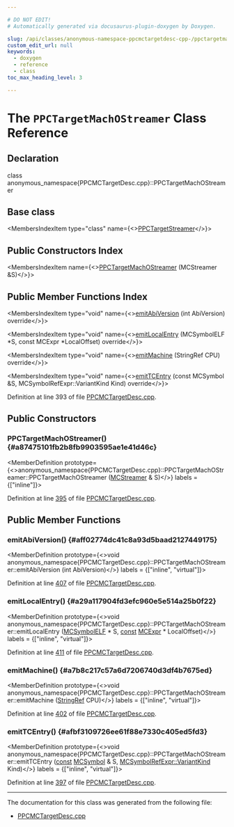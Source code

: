 ```yaml
---

# DO NOT EDIT!
# Automatically generated via docusaurus-plugin-doxygen by Doxygen.

slug: /api/classes/anonymous-namespace-ppcmctargetdesc-cpp-/ppctargetmachostreamer
custom_edit_url: null
keywords:
  - doxygen
  - reference
  - class
toc_max_heading_level: 3

---
```





# The `PPCTargetMachOStreamer` Class Reference

<DoxygenPage pluginConfig={pluginConfig}>



## Declaration

<CodeBlock>class anonymous_namespace{PPCMCTargetDesc.cpp}::PPCTargetMachOStreamer</CodeBlock>

## Base class

<MembersIndex>

<MembersIndexItem
  type="class"
  name={<><a href="/docs/api/classes/llvm/ppctargetstreamer">PPCTargetStreamer</a></>}>
</MembersIndexItem>

</MembersIndex>

## Public Constructors Index

<MembersIndex>

<MembersIndexItem
  name={<><a href="#a87475101fb2b8fb9903595ae1e41d46c">PPCTargetMachOStreamer</a> (MCStreamer &amp;S)</>}>
</MembersIndexItem>

</MembersIndex>

## Public Member Functions Index

<MembersIndex>

<MembersIndexItem
  type="void"
  name={<><a href="#aff02774dc41c8a93d5baad2127449175">emitAbiVersion</a> (int AbiVersion) override</>}>
</MembersIndexItem>

<MembersIndexItem
  type="void"
  name={<><a href="#a29a117904fd3efc960e5e514a25b0f22">emitLocalEntry</a> (MCSymbolELF &#42;S, const MCExpr &#42;LocalOffset) override</>}>
</MembersIndexItem>

<MembersIndexItem
  type="void"
  name={<><a href="#a7b8c217c57a6d7206740d3df4b7675ed">emitMachine</a> (StringRef CPU) override</>}>
</MembersIndexItem>

<MembersIndexItem
  type="void"
  name={<><a href="#afbf3109726ee61f88e7330c405ed5fd3">emitTCEntry</a> (const MCSymbol &amp;S, MCSymbolRefExpr::VariantKind Kind) override</>}>
</MembersIndexItem>

</MembersIndex>


Definition at line 393 of file <a href="/docs/api/files/lib/lib/target/lib/target/powerpc/lib/target/powerpc/mctargetdesc/ppcmctargetdesc-cpp">PPCMCTargetDesc.cpp</a>.

<SectionDefinition>

## Public Constructors

### PPCTargetMachOStreamer() {#a87475101fb2b8fb9903595ae1e41d46c}

<MemberDefinition
  prototype={<>anonymous&#95;namespace&#123;PPCMCTargetDesc.cpp&#125;::PPCTargetMachOStreamer::PPCTargetMachOStreamer (<a href="/docs/api/classes/llvm/mcstreamer">MCStreamer</a> &amp; S)</>}
  labels = {["inline"]}>

Definition at line <a href="/docs/api/files/lib/lib/target/lib/target/powerpc/lib/target/powerpc/mctargetdesc/ppcmctargetdesc-cpp/#l00395">395</a> of file <a href="/docs/api/files/lib/lib/target/lib/target/powerpc/lib/target/powerpc/mctargetdesc/ppcmctargetdesc-cpp">PPCMCTargetDesc.cpp</a>.
</MemberDefinition>

</SectionDefinition>

<SectionDefinition>

## Public Member Functions

### emitAbiVersion() {#aff02774dc41c8a93d5baad2127449175}

<MemberDefinition
  prototype={<>void anonymous&#95;namespace&#123;PPCMCTargetDesc.cpp&#125;::PPCTargetMachOStreamer::emitAbiVersion (int AbiVersion)</>}
  labels = {["inline", "virtual"]}>

Definition at line <a href="/docs/api/files/lib/lib/target/lib/target/powerpc/lib/target/powerpc/mctargetdesc/ppcmctargetdesc-cpp/#l00407">407</a> of file <a href="/docs/api/files/lib/lib/target/lib/target/powerpc/lib/target/powerpc/mctargetdesc/ppcmctargetdesc-cpp">PPCMCTargetDesc.cpp</a>.
</MemberDefinition>

### emitLocalEntry() {#a29a117904fd3efc960e5e514a25b0f22}

<MemberDefinition
  prototype={<>void anonymous&#95;namespace&#123;PPCMCTargetDesc.cpp&#125;::PPCTargetMachOStreamer::emitLocalEntry (<a href="/docs/api/classes/llvm/mcsymbolelf">MCSymbolELF</a> &#42; S, <a href="/docs/api/files/lib/lib/target/lib/target/aarch64/aarch64promoteconstant-cpp/#a90f8350fecae261c25be85d38b451bff">const</a> <a href="/docs/api/classes/llvm/mcexpr">MCExpr</a> &#42; LocalOffset)</>}
  labels = {["inline", "virtual"]}>

Definition at line <a href="/docs/api/files/lib/lib/target/lib/target/powerpc/lib/target/powerpc/mctargetdesc/ppcmctargetdesc-cpp/#l00411">411</a> of file <a href="/docs/api/files/lib/lib/target/lib/target/powerpc/lib/target/powerpc/mctargetdesc/ppcmctargetdesc-cpp">PPCMCTargetDesc.cpp</a>.
</MemberDefinition>

### emitMachine() {#a7b8c217c57a6d7206740d3df4b7675ed}

<MemberDefinition
  prototype={<>void anonymous&#95;namespace&#123;PPCMCTargetDesc.cpp&#125;::PPCTargetMachOStreamer::emitMachine (<a href="/docs/api/classes/llvm/stringref">StringRef</a> CPU)</>}
  labels = {["inline", "virtual"]}>

Definition at line <a href="/docs/api/files/lib/lib/target/lib/target/powerpc/lib/target/powerpc/mctargetdesc/ppcmctargetdesc-cpp/#l00402">402</a> of file <a href="/docs/api/files/lib/lib/target/lib/target/powerpc/lib/target/powerpc/mctargetdesc/ppcmctargetdesc-cpp">PPCMCTargetDesc.cpp</a>.
</MemberDefinition>

### emitTCEntry() {#afbf3109726ee61f88e7330c405ed5fd3}

<MemberDefinition
  prototype={<>void anonymous&#95;namespace&#123;PPCMCTargetDesc.cpp&#125;::PPCTargetMachOStreamer::emitTCEntry (<a href="/docs/api/files/lib/lib/target/lib/target/aarch64/aarch64promoteconstant-cpp/#a90f8350fecae261c25be85d38b451bff">const</a> <a href="/docs/api/classes/llvm/mcsymbol">MCSymbol</a> &amp; S, <a href="/docs/api/classes/llvm/mcsymbolrefexpr/#a5c463f6352570ee778c35c40949c4985">MCSymbolRefExpr::VariantKind</a> Kind)</>}
  labels = {["inline", "virtual"]}>

Definition at line <a href="/docs/api/files/lib/lib/target/lib/target/powerpc/lib/target/powerpc/mctargetdesc/ppcmctargetdesc-cpp/#l00397">397</a> of file <a href="/docs/api/files/lib/lib/target/lib/target/powerpc/lib/target/powerpc/mctargetdesc/ppcmctargetdesc-cpp">PPCMCTargetDesc.cpp</a>.
</MemberDefinition>

</SectionDefinition>

<hr/>

The documentation for this class was generated from the following file:

<ul>
<li><a href="/docs/api/files/lib/lib/target/lib/target/powerpc/lib/target/powerpc/mctargetdesc/ppcmctargetdesc-cpp">PPCMCTargetDesc.cpp</a></li>
</ul>

</DoxygenPage>
